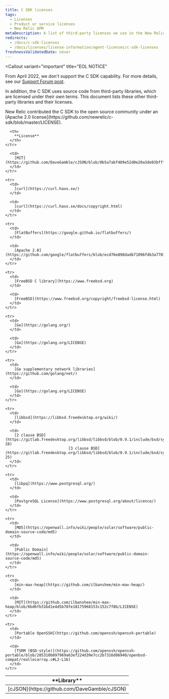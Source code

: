 ```yaml
---
title: C SDK licenses
tags:
  - Licenses
  - Product or service licenses
  - New Relic APM
metaDescription: A list of third-party licenses we use in the New Relic C SDK.
redirects:
  - /docs/c-sdk-licenses
  - /docs/licenses/license-information/agent-licenses/c-sdk-licenses
freshnessValidatedDate: never
---
```



<Callout
  variant="important"
  title="EOL NOTICE"
  >
  From April 2022, we don't support the C SDK capability. For more details, see our [Support Forum post](https://discuss.newrelic.com/t/q1-bulk-eol-announcement-fy23/181744).
</Callout>


In addition, the C SDK uses source code from third-party libraries, which are licensed under their own terms. This document lists these other third-party libraries and their licenses.

<Callout variant="important">
  New Relic contributed the C SDK to the open source community under an [Apache 2.0 license](https://github.com/newrelic/c-sdk/blob/master/LICENSE).
</Callout>

<table>
  <thead>
    <tr>
      <th width={325}>
        **Library**
      </th>

      <th>
        **License**
      </th>
    </tr>
  </thead>

  <tbody>
    <tr>
      <td>
        [cJSON](https://github.com/DaveGamble/cJSON)
      </td>

      <td>
        [MIT](https://github.com/DaveGamble/cJSON/blob/0b5a7abf489e52d0e20a3de03bfffd674142b900/LICENSE)
      </td>
    </tr>

    <tr>
      <td>
        [curl](https://curl.haxx.se/)
      </td>

      <td>
        [curl](https://curl.haxx.se/docs/copyright.html)
      </td>
    </tr>

    <tr>
      <td>
        [FlatBuffers](https://google.github.io/flatbuffers/)
      </td>

      <td>
        [Apache 2.0](https://github.com/google/flatbuffers/blob/ecd76e898dadb71096fdb3a7701a863c399de6c0/LICENSE.txt)
      </td>
    </tr>

    <tr>
      <td>
        [FreeBSD C library](https://www.freebsd.org)
      </td>

      <td>
        [FreeBSD](https://www.freebsd.org/copyright/freebsd-license.html)
      </td>
    </tr>

    <tr>
      <td>
        [Go](https://golang.org/)
      </td>

      <td>
        [Go](https://golang.org/LICENSE)
      </td>
    </tr>

    <tr>
      <td>
        [Go supplementary network libraries](https://github.com/golang/net/)
      </td>

      <td>
        [Go](https://golang.org/LICENSE)
      </td>
    </tr>

    <tr>
      <td>
        [libbsd](https://libbsd.freedesktop.org/wiki/)
      </td>

      <td>
        [2 clause BSD](https://gitlab.freedesktop.org/libbsd/libbsd/blob/0.9.1/include/bsd/sys/tree.h#L5-28)  
                                [3 clause BSD](https://gitlab.freedesktop.org/libbsd/libbsd/blob/0.9.1/include/bsd/sys/cdefs.h#L1-25)
      </td>
    </tr>

    <tr>
      <td>
        [libpq](https://www.postgresql.org/)
      </td>

      <td>
        [PostgreSQL License](https://www.postgresql.org/about/licence/)
      </td>
    </tr>

    <tr>
      <td>
        [MD5](https://openwall.info/wiki/people/solar/software/public-domain-source-code/md5)
      </td>

      <td>
        [Public Domain](https://openwall.info/wiki/people/solar/software/public-domain-source-code/md5)
      </td>
    </tr>

    <tr>
      <td>
        [min-max-heap](https://github.com/ilbanshee/min-max-heap/)
      </td>

      <td>
        [MIT](https://github.com/ilbanshee/min-max-heap/blob/6bd6fb31bd1e4d5b78fe18175968153c152c7f8b/LICENSE)
      </td>
    </tr>

    <tr>
      <td>
        [Portable OpenSSH](https://github.com/openssh/openssh-portable)
      </td>

      <td>
        [TSRM (BSD-style)](https://github.com/openssh/openssh-portable/blob/285310b897969a63ef224d39e7cc2b7316d86940/openbsd-compat/reallocarray.c#L2-L16)
      </td>
    </tr>
  </tbody>
</table>
